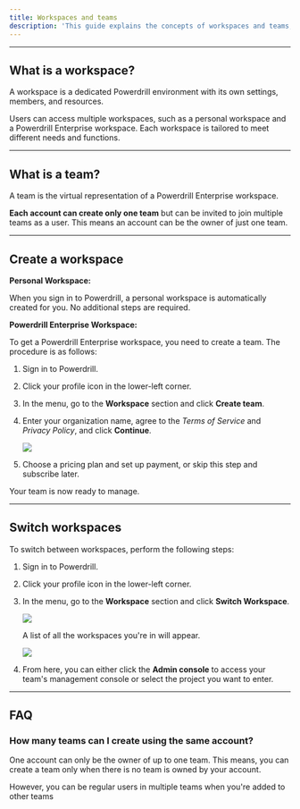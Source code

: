 ```yaml
---
title: Workspaces and teams
description: 'This guide explains the concepts of workspaces and teams, and provides instructions on how to manage them'
---
```


---

## What is a workspace?

A workspace is a dedicated Powerdrill environment with its own settings, members, and resources. 

Users can access multiple workspaces, such as a personal workspace and a Powerdrill Enterprise workspace. Each workspace is tailored to meet different needs and functions.

---

## What is a team?

A team is the virtual representation of a Powerdrill Enterprise workspace. 

**Each account can create only one team** but can be invited to join multiple teams as a user. This means an account can be the owner of just one team.

---

## Create a workspace

**Personal Workspace:**

When you sign in to Powerdrill, a personal workspace is automatically created for you. No additional steps are required.


**Powerdrill Enterprise Workspace:**

To get a Powerdrill Enterprise workspace, you need to create a team. The procedure is as follows:

1. Sign in to Powerdrill.

2. Click your profile icon in the lower-left corner.

3. In the menu, go to the **Workspace** section and click **Create team**.


4. Enter your organization name, agree to the *Terms of Service* and *Privacy Policy*, and click **Continue**.

    <Frame>
      <img src="/enterprise/img/name-org.png" style={{ borderRadius: '0.5rem' }} />
    </Frame>

5. Choose a pricing plan and set up payment, or skip this step and subscribe later.

Your team is now ready to manage.

---


## Switch workspaces

To switch between workspaces, perform the following steps:

1. Sign in to Powerdrill.

2. Click your profile icon in the lower-left corner.

3. In the menu, go to the **Workspace** section and click **Switch Workspace**.

    <Frame>
      <img src="/enterprise/img/switch-workspace.png" style={{ borderRadius: '0.5rem' }} />
    </Frame>

    A list of all the workspaces you're in will appear.

    <Frame>
      <img src="/enterprise/img/workspace-page.png" style={{ borderRadius: '0.5rem' }} />
    </Frame>

4. From here, you can either click the **Admin console** to access your team's management console or select the project you want to enter.


---


## FAQ

### How many teams can I create using the same account?

One account can only be the owner of up to one team. This means, you can create a team only when there is no team is owned by your account.

However, you can be regular users in multiple teams when you're added to other teams 












